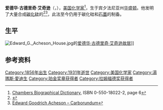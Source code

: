 {{Infobox scientist  
|name              = 爱德华·古德里奇·艾奇逊<br>Edward Goodrich Acheson
|image             = Edward G Acheson.jpg
|image_size       = 200px
|caption           = Edward Goodrich Acheson, from a sketch in ''The Americana'' 1911
|birth_date        = {{birth date|1856|3|9}}
|birth_place       = {{USA}}[[宾夕法尼亚州|宾夕法尼亚州]][[華盛頓_(賓西法尼亞州)|华盛顿]]
|residence         = 
|nationality       = {{USA}}
|death_date        = {{death date and age|1931|7|6|1856|3|9}} 
|death_place       = {{USA}}[[纽约|纽约]]
|field             = 
|work_institution  =    
|alma_mater        =  
|doctoral_advisor  =   
|doctoral_students =   
|known_for          = [[碳化硅|碳化硅]]的合成
|prizes             = [[The_Franklin_Institute_Awards|John Scott Medal]] <small>（1894年）</small><br>[[The_Franklin_Institute_Awards|John Scott Medal]] <small>（1901年）</small><br>[[珀金獎章|珀金獎章]] {{small|（1910年）}}
|religion           = 
|footnotes          =
}}
'''爱德华·古德里奇·艾奇逊'''（{{lang-en|'''Edward Goodrich Acheson'''}}，{{bd|1856年|3月9日|1931年|7月6日}}），[[美国|美国]][[化学家|化学家]]<ref>[[Chambers_Biographical_Dictionary|Chambers Biographical Dictionary]], ISBN 0-550-18022-2, page 6</ref>，生于宾夕法尼亚州[[華盛頓_(賓西法尼亞州)|华盛顿]]。他发明了大量合成[[碳化硅|碳化硅]]的{{le|艾奇逊法|Acheson process}}<ref name=Weimer>{{cite book|last=Weimer|first=A.W.|title=Carbide, Nitride and Boride Materials Synthesis and Processing|year=1997|publisher=[[Chapman_&_Hall|Chapman & Hall]]|location=London|isbn=0-412-54060-6|pages=115–122|url=http://books.google.com/?id=PC4f40ETjeUC&pg=PA115&dq=%22Acheson+process%22#v=onepage&q=%22Acheson%20process%22&f=false}}</ref><ref>[http://inventors.about.com/library/inventors/blacheson.htm Edward Goodrich Acheson – Carborundum ]</ref>，此法至今仍用于碳化硅和[[石墨|石墨]]的制备。

==生平==
[[File:Edward_G._Acheson_House.jpg|thumb]]的[[爱德华·古德里奇·艾奇逊故居|爱德华·古德里奇·艾奇逊故居]]]]

== 参考资料 ==
{{reflist}}

{{珀金奖章获得者}}
{{拉姆福德奖获得者}}

{{Authority control}}
{{DEFAULTSORT:Acheson, Edward Goodrich}}
[[Category:1856年出生|Category:1856年出生]]
[[Category:1931年逝世|Category:1931年逝世]]
[[Category:美国化学家|Category:美国化学家]]
[[Category:湯瑪斯·愛迪生|Category:湯瑪斯·愛迪生]]
[[Category:珀金奖章获得者|Category:珀金奖章获得者]]
[[Category:拉姆福德奖获得者|Category:拉姆福德奖获得者]]